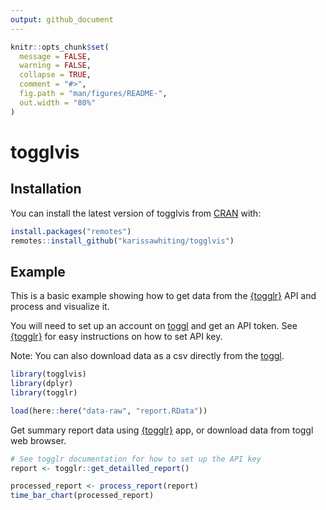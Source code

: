 ```yaml
---
output: github_document
---
```


<!-- README.md is generated from README.Rmd. Please edit that file -->

```r
knitr::opts_chunk$set(
  message = FALSE, 
  warning = FALSE,
  collapse = TRUE,
  comment = "#>",
  fig.path = "man/figures/README-",
  out.width = "80%"
)
```

# togglvis

<!-- badges: start -->
<!-- badges: end -->


## Installation

You can install the latest version  of togglvis from [CRAN](https://CRAN.R-project.org) with:

``` r
install.packages("remotes")
remotes::install_github("karissawhiting/togglvis")
```

## Example

This is a basic example showing how to get data from the 
[{togglr}](https://github.com/ThinkR-open/togglr) API and process and visualize it.

You will need to set up an account on [toggl](https://toggl.com/) and get an API token. 
See [{togglr}](https://github.com/ThinkR-open/togglr) for easy instructions on how to set API key. 

Note: You can also download data as a csv directly from the [toggl](https://toggl.com/). 

```r
library(togglvis)
library(dplyr)
library(togglr)
```

```r
load(here::here("data-raw", "report.RData"))
```

Get summary report data using [{togglr}](https://github.com/ThinkR-open/togglr) app, or download data from toggl web browser. 

```r
# See togglr documentation for how to set up the API key
report <- togglr::get_detailled_report()

```


```r
processed_report <- process_report(report)
time_bar_chart(processed_report)

```

